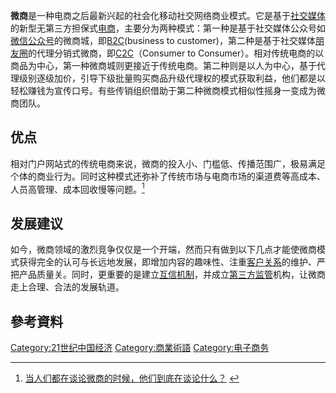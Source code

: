 {{NoteTA|G1=IT}}
{{seealso|直銷}}
{{Multiple issues|
{{Globalize|area=中国大陆}}
{{Refimprove|time=2020-10-12T00:47:48+00:00}}
}}
'''微商'''是一种电商之后最新兴起的社会化移动社交网络商业模式。它是基于[[社交媒体|社交媒体]]的新型无第三方担保式[[电商|电商]]，主要分为两种模式：第一种是基于社交媒体公众号如[[微信公众号|微信公众号]]的微商城，即[[B2C|B2C]](business to customer)，第二种是基于社交媒体[[朋友圈|朋友圈]]的代理分销式微商，即[[C2C|C2C]]（Consumer to Consumer）。相对传统电商的以商品为中心，第一种微商城则更接近于传统电商。第二种则是以人为中心，基于代理级别逐级加价，引导下级批量购买商品升级代理权的模式获取利益，他们都是以轻松赚钱为宣传口号。有些传销组织借助于第二种微商模式相似性摇身一变成为微商团队。

==优点==
相对门户网站式的传统电商来说，微商的投入小、门槛低、传播范围广，极易满足个体的商业行为。同时这种模式还弥补了传统市场与电商市场的渠道费等高成本、人员高管理、成本回收慢等问题。<ref>[http://newshtml.iheima.com/2014/1112/147674.html 当人们都在谈论微商的时候，他们到底在谈论什么？] {{webarchive|url=https://web.archive.org/web/20150402193616/http://newshtml.iheima.com/2014/1112/147674.html |date=2015-04-02 }}</ref>
==发展建议==
如今，微商领域的激烈竞争仅仅是一个开端，然而只有做到以下几点才能使微商模式获得完全的认可与长远地发展，即增加内容的趣味性、注重[[客户关系|客户关系]]的维护、严把产品质量关。同时，更重要的是建立[[互信机制|互信机制]]，并成立[[第三方监管|第三方监管]]机构，让微商走上合理、合法的发展轨道。{{來源請求}}

==參考資料==
{{reflist}}

[[Category:21世纪中国经济|Category:21世纪中国经济]]
[[Category:商業術語|Category:商業術語]]
[[Category:电子商务|Category:电子商务]]